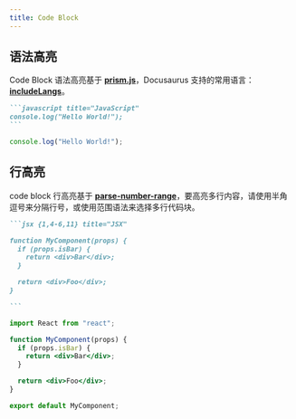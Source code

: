 ```yaml
---
title: Code Block
---
```


## 语法高亮

Code Block 语法高亮基于 **[prism.js](https://prismjs.com/#supported-languages)**，Docusaurus 支持的常用语言：**[includeLangs](https://github.com/FormidableLabs/prism-react-renderer/blob/master/src/vendor/prism/includeLangs.js)**。

````markdown title="Markdown"
```javascript title="JavaScript"
console.log("Hello World!");
```
````

```javascript title="JavaScript"
console.log("Hello World!");
```

## 行高亮

code block 行高亮基于 **[parse-number-range](https://www.npmjs.com/package/parse-numeric-range)**，要高亮多行内容，请使用半角逗号来分隔行号，或使用范围语法来选择多行代码块。

````markdown title="Markdown"
```jsx {1,4-6,11} title="JSX"

function MyComponent(props) {
  if (props.isBar) {
    return <div>Bar</div>;
  }

  return <div>Foo</div>;
}

```
````

```jsx {1,4-6,11} title="JSX"
import React from "react";

function MyComponent(props) {
  if (props.isBar) {
    return <div>Bar</div>;
  }

  return <div>Foo</div>;
}

export default MyComponent;
```
